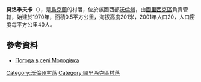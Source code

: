 {{coord|51|0|42|N|24|37|29|E|scale:30000|display=title}}

'''莫洛季夫卡'''（{{lang-uk|Молодівка}}），是[[烏克蘭|烏克蘭]]的村落，位於該國西部[[沃倫州|沃倫州]]，由[[圖里西克區|圖里西克區]]負責管轄，始建於1970年，面積0.5平方公里，海拔高度201米，2001年人口20，人口密度每平方公里40人。

==參考資料==
* [http://weather.in.ua/ua/volynskaja/16201 Погода в селі Молодівка]

[[Category:沃倫州村落|Category:沃倫州村落]]
[[Category:圖里西克區村落|Category:圖里西克區村落]]


{{Volyn-geo-stub}}